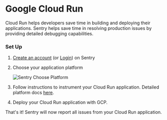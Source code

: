 # Google Cloud Run

Cloud Run helps developers save time in building and deploying their applications. Sentry helps save time in resolving production issues by providing detailed debugging capabilities.

### Set Up

1. [Create an account](https://sentry.io/signup/) (or [Login](https://sentry.io/auth/login/)) on Sentry
2. Choose your application platform

    ![Sentry Choose Platform](sentry-choose-platform.png)

3. Follow instructions to instrument your Cloud Run application. Detailed platform docs [here](http://docs.sentry.io/).
4. Deploy your Cloud Run application with GCP.

That's it! Sentry will now report all issues from your Cloud Run application.
